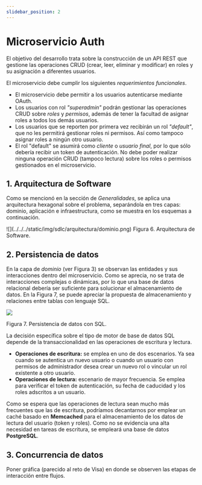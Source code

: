 ```yaml
---
slidebar_position: 2
---
```


# Microservicio Auth

El objetivo del desarrollo trata sobre la construcción de un API REST que gestione las operaciones CRUD (crear, leer, eliminar y modificar) en roles y su asignación a diferentes usuarios. 

El microservicio debe cumplir los siguientes _requerimientos funcionales_.

* El microservicio debe permitir a los usuarios autenticarse mediante OAuth.
* Los usuarios con rol _"superadmin"_ podrán gestionar las operaciones CRUD sobre _roles_ y _permisos_, además de tener la facultad de asignar roles a todos los demás usuarios.
* Los usuarios que se reporten por primera vez recibirán un rol _"default"_, que no les permitirá gestionar roles ni permisos. Así como tampoco asignar roles a ningún otro usuario.
* El rol "default" se asumirá como _cliente_ o _usuario final_, por lo que sólo debería recibir un token de autenticación. No debe poder realizar ninguna operación CRUD (tampoco lectura) sobre los roles o permisos gestionados en el microservicio.


## 1. Arquitectura de Software

Como se mencionó en la sección de _Generalidades_, se aplica una arquitectura hexagonal sobre el problema, separándola en tres capas: dominio, aplicación e infraestructura, como se muestra en los esquemas a continuación. 


<Tabs>
    <TabItem value="dominio" label="Domain" default>
        <Dominio />
    </TabItem>
    <TabItem value="aplicacion" label="Application">
        <Aplicacion />
    </TabItem>
    <TabItem value="infraestructura" label="Infraestructure">
        <Infra />
    </TabItem>
    <TabItem value="total" label="Arquitectura Final">
        ![](../../../static/img/sdlc/arquitectura/dominio.png)
        Figura 6. Arquitectura de Software.
    </TabItem>
</Tabs>


## 2. Persistencia de datos

En la capa de _dominio_ (ver Figura 3) se observan las entidades y sus interacciones dentro del microservicio. Como se aprecia, no se trata de interacciones complejas o dinámicas, por lo que una base de datos relacional debería ser suficiente para solucionar el almacenamiento de datos. En la Figura 7, se puede apreciar la propuesta de almacenamiento y relaciones entre tablas con lenguaje SQL.

![](../../../static/img/sdlc/arquitectura/persistencia.png)

Figura 7. Persistencia de datos con SQL.

La decisión específica sobre el tipo de motor de base de datos SQL depende de la transaccionalidad en las operaciones de escritura y lectura. 

* __Operaciones de escritura:__ se emplea en uno de dos escenarios. Ya sea cuando se autentica un nuevo usuario o cuando un usuario con permisos de administrador desea crear un nuevo rol o vincular un rol existente a otro usuario.
* __Operaciones de lectura:__ escenario de mayor frecuencia. Se emplea para verificar el token de autenticación, su fecha de caducidad y los roles adscritos a un usuario.

Como se espera que las operaciones de lectura sean mucho más frecuentes que las de escritura, podríamos decantarnos por emplear un caché basado en __Memcached__ para el almacenamiento de los datos de lectura del usuario (token y roles). Como no se evidencia una alta necesidad en tareas de escritura, se empleará una base de datos __PostgreSQL__.

## 3. Concurrencia de datos

Poner gráfica (parecido al reto de Visa) en donde se observen las etapas de interacción entre flujos.
